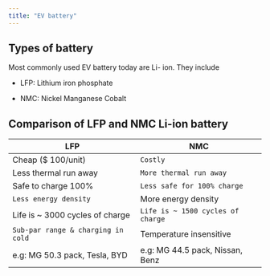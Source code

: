 ```yaml
---
title: "EV battery"
---
```


## Types of battery

Most commonly used EV battery today are Li- ion. They include

-   LFP: Lithium iron phosphate

-   NMC: Nickel Manganese Cobalt

## Comparison of LFP and NMC Li-ion battery

| LFP                                | NMC                               |
|------------------------------------|-----------------------------------|
| Cheap (\$ 100/unit)                | `Costly`                          |
| Less thermal run away              | `More thermal run away`           |
| Safe to charge 100%                | `Less safe for 100% charge`       |
| `Less energy density`              | More energy density               |
| Life is \~ 3000 cycles of charge   | `Life is ~ 1500 cycles of charge` |
| `Sub-par range & charging in cold` | Temperature insensitive           |
| e.g: MG 50.3 pack, Tesla, BYD      | e.g: MG 44.5 pack, Nissan, Benz   |
